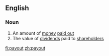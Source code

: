 ==English==

===Noun===
{{en-noun}}

# An amount of [[money]] [[pay out|paid out]]
# The value of [[dividend]]s paid to [[shareholder]]s

[[fi:payout]]
[[zh:payout]]
